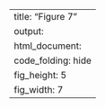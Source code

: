 ---
title: "Figure 7"
output:
  html_document:
    code_folding: hide
    fig_height: 5
    fig_width: 7
---